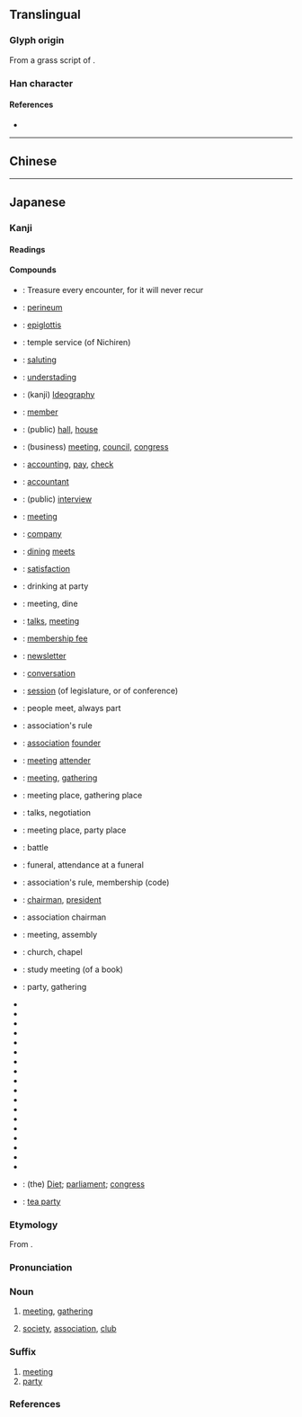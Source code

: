 {{character info/new}}
{{also|會}}
==Translingual==
{{ja-forms|会|会|[[會]]}}
{{stroke order|type=animate}}

===Glyph origin===
From a grass script of {{l|zh|會}}.

===Han character===
{{Han char|rn=9|rad=人|as=04|sn=6|four=8073.1|canj=OMMI|ids=⿱人云}}

====References====
* {{Han ref|kx=0096.121|dkj=00460|dj=0204.110|hdz=10116.030|uh=4F1A|ud=20250}}

----

==Chinese==
{{zh-see|會|s}}

----

==Japanese==
{{ja-see-also|会する}}
{{ja-kanji forms|会|會}}

===Kanji===
{{ja-kanji|grade=2|rs=人04|kyu=會}}

====Readings====
{{ja-readings|goon=え<ゑ, け<け<くゑ|kanon=かい<くわい|kun=あ-う<あ-ふ|nanori=あい<あひ, い}}

====Compounds====
{{der-top|Compounds}}
* {{ja-r|一期一会|いちごいちえ}}: Treasure every encounter, for it will never recur
* {{ja-r|会陰|えいん}}: [[perineum]]
* {{ja-r|会厭|え.えん}}: [[epiglottis]]
* {{ja-r|会式|えしき}}: temple service (of Nichiren)
* {{ja-r|会釈|えしゃく}}: [[saluting]]
* {{ja-r|会得|えとく}}: [[understading]]
* {{ja-r|会意|かい.い}}: (kanji) [[Ideography]]
* {{ja-r|会員|かい.いん}}: [[member]]
* {{ja-r|会館|かいかん}}: (public) [[hall]], [[house]]
* {{ja-r|会議|かいぎ}}: (business) [[meeting]], [[council]], [[congress]]
* {{ja-r|会計|かいけい}}: [[accounting]], [[pay]], [[check]]
* {{ja-r|会計士|かいけいし}}: [[accountant]]
* {{ja-r|会見|かいけん}}: (public) [[interview]]
* {{ja-r|会合|かいごう}}: [[meeting]]
* {{ja-r|会社|かいしゃ}}: [[company]]
* {{ja-r|会食|かいしょく}}: [[dining]] [[meets]]
* {{ja-r|会心|かいしん}}: [[satisfaction]]
* {{ja-r|会飲|かい.いん}}: drinking at party
* {{ja-r|会席|かいせき}}: meeting, dine
* {{ja-r|会談|かいだん}}: [[talks]], [[meeting]]
* {{ja-r|会費|かいひ}}: [[membership fee]]
* {{ja-r|会報|かいほう}}: [[newsletter]]
* {{ja-r|会話|かいわ}}: [[conversation]]
* {{ja-r|会期|かいき}}: [[session]] (of legislature, or of conference)
* {{ja-r|会者定離|えしゃじょうり}}: people meet, always part
* {{ja-r|会規|かいき}}: association's rule
* {{ja-r|会主|かいしゅ}}: [[association]] [[founder]]
* {{ja-r|会衆|かいしゅう}}: [[meeting]] [[attender]]
* {{ja-r|会集|かいしゅう}}: [[meeting]], [[gathering]]
* {{ja-r|会所|かいしょ}}: meeting place, gathering place
* {{ja-r|会商|かいしょう}}: talks, negotiation
{{der-mid}}
* {{ja-r|会場|かいじょう}}: meeting place, party place
* {{ja-r|会戦|かいせん}}: battle
* {{ja-r|会葬|かいそう}}: funeral, attendance at a funeral
* {{ja-r|会則|かいそく}}: association's rule, membership (code)
* {{ja-r|会長|かいちょう}}: [[chairman]], [[president]]
* {{ja-r|会頭|かいとう}}: association chairman
* {{ja-r|会同|かいどう}}: meeting, assembly
* {{ja-r|会堂|かいどう}}: church, chapel
* {{ja-r|会読|かいどく}}: study meeting (of a book)
* {{ja-r|会派|かいは}}: party, gathering
* {{ja-r|開会|かいかい}}
* {{ja-r|学会|がっかい}}
* {{ja-r|教会|きょうかい}}
* {{ja-r|協会|きょうかい}}
* {{ja-r|国会|こっかい}}
* {{ja-r|散会|さんかい}}
* {{ja-r|司会|しかい}}
* {{ja-r|集会|しゅうかい}}
* {{ja-r|照会|しょうかい}}
* {{ja-r|商会|しょうかい}}
* {{ja-r|盛会|せいかい}}
* {{ja-r|総会|そうかい}}
* {{ja-r|株主総会|かぶぬしそうかい}}
* {{ja-r|法会|ほうえ}}
* {{ja-r|閉会|へいかい}}
* {{ja-r|密会|みっかい}}
* {{ja-r|民会|みんかい}}
* {{ja-r|流会|りゅうかい}}
* {{ja-r|議会|ぎかい}}: (the) [[Diet]]; [[parliament]]; [[congress]]
* {{ja-r|茶会|ちゃかい}}: [[tea party]]
{{der-bottom}}

{{ja-kanjitab|かい|yomi=o}}

===Etymology===
From {{der|ja|ltc|會|tr=ɦuɑi<sup>H</sup>}}.

===Pronunciation===
{{ja-pron|yomi=kanon|かい|acc=1|acc_ref=DJR,NHK}}

===Noun===
{{ja-noun|kyu=會|かい|hhira=くわい}}

# [[meeting]], [[gathering]]
#: {{ja-usex|会を催す|かい を もよおす|hold a meeting; throw a party}}
#: {{ja-usex|会に出る|かい に でる|attend a meeting [party]}}
# [[society]], [[association]], [[club]]
#: {{ja-usex|会を組織する|かい を そしき する|form [organize] an association}}
#: {{ja-usex|会に入る|かい に はいる|join a club}}
#: {{ja-usex|会を脱退する|かい を だったい する|leave a club}}
#: {{ja-usex|会を抜ける|かい を ぬける|quit a club}}

===Suffix===
{{ja-pos|suffix|kyu=會|かい|hhira=くわい}}

# [[meeting]]
# [[party]]

===References===
<references/>